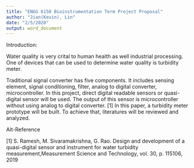 ```yaml
---
title: "ENGG 6150 Bioinstrumentation Term Project Proposal"
author: "Jian(Kevin), Lin"
date: "2/5/2020"
output: word_document
---
```

Introduction:

Water quality is very crital to human health as well industrial processing. One of devices that can be used to determine water quality is turbidity meter. 

Traditional signal converter has five components. It includes sensing element, signal conditioning, filter, analog to digital converter, microcontroller. In this project, direct digital readable sensors or quasi-digital sensor will be used. The output of this sensor is
microcontroller without using analog to digital converter. [1] In this paper, a turbidity meter prototype will be built. To achieve that, literatures will be reviewed and analyzed.



\newpage
Alt-Reference


[1] S. Ramesh, M. Sivaramakrishna, G. Rao. Design and development of a quasi-digital sensor and instrument for water turbidity measurement,Measurement Science and Technology, vol. 30, p. 115106, 2019 


